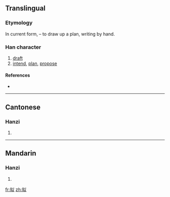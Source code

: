 {{also|擬}}
==Translingual==
{{zh-forms|拟|[[擬]]}}

===Etymology===
{{Han simp|擬|f=疑|t=以}}

In current form, {{Han compound|手|alt1=扌|t1=hand|以|ls=psc|c1=s|c2=p}} – to draw up a plan, writing by hand.

===Han character===
{{Han char|rn=64|rad=手|as=05|sn=8|four=|canj=手女戈人 (QVIO)}}

# [[draft]]
# [[intend]], [[plan]], [[propose]]

====References====
* {{Han ref|kx=0427.161|dkj=11984|hdz=31846.020|uh=62DF|ud=25311}}

----

==Cantonese==

===Hanzi===
{{yue-hanzi|jyut=|y=yi5|tra=擬}}

# {{defn|Cantonese|sort=手05}}

----

==Mandarin==

===Hanzi===
{{cmn-hanzi|tra=擬|pin=[[nǐ]] ([[ni3]])|wg=ni<sup>3</sup>}}

# {{defn|Mandarin|sort=手05}}

[[fr:拟]]
[[zh:拟]]